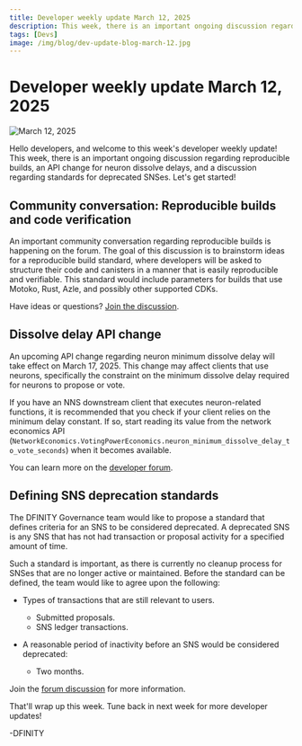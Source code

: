 ```yaml
---
title: Developer weekly update March 12, 2025
description: This week, there is an important ongoing discussion regarding reproducible builds, an API change for neuron dissolve delays, and a discussion regarding standards for deprecated SNSes.
tags: [Devs]
image: /img/blog/dev-update-blog-march-12.jpg
---
```


# Developer weekly update March 12, 2025

![March 12, 2025](../../static/img/blog/dev-update-blog-march-12.jpg)

Hello developers, and welcome to this week's developer weekly update! This week, there is an important ongoing discussion regarding reproducible builds, an API change for neuron dissolve delays, and a discussion regarding standards for deprecated SNSes. Let's get started!

## Community conversation: Reproducible builds and code verification

An important community conversation regarding reproducible builds is happening on the forum. The goal of this discussion is to brainstorm ideas for a reproducible build standard, where developers will be asked to structure their code and canisters in a manner that is easily reproducible and verifiable. This standard would include parameters for builds that use Motoko, Rust, Azle, and possibly other supported CDKs.

Have ideas or questions? [Join the discussion](https://forum.dfinity.org/t/lets-discuss-reproducible-builds-and-code-verification-once-again/41918).

## Dissolve delay API change

An upcoming API change regarding neuron minimum dissolve delay will take effect on March 17, 2025. This change may affect clients that use neurons, specifically the constraint on the minimum dissolve delay required for neurons to propose or vote.

If you have an NNS downstream client that executes neuron-related functions, it is recommended that you check if your client relies on the minimum delay constant. If so, start reading its value from the network economics API (`NetworkEconomics.VotingPowerEconomics.neuron_minimum_dissolve_delay_to_vote_seconds`) when it becomes available.

You can learn more on the [developer forum](https://forum.dfinity.org/t/api-change-neuron-minimum-dissolve-delay-constraint-update-release-eta-march-17-2025/42100).

## Defining SNS deprecation standards

The DFINITY Governance team would like to propose a standard that defines criteria for an SNS to be considered deprecated. A deprecated SNS is any SNS that has not had transaction or proposal activity for a specified amount of time.

Such a standard is important, as there is currently no cleanup process for SNSes that are no longer active or maintained. Before the standard can be defined, the team would like to agree upon the following:

- Types of transactions that are still relevant to users.
    - Submitted proposals.
    - SNS ledger transactions.

- A reasonable period of inactivity before an SNS would be considered deprecated:
    - Two months.

Join the [forum discussion](https://forum.dfinity.org/t/defining-deprecated-snss/42105) for more information.

That'll wrap up this week. Tune back in next week for more developer updates!

-DFINITY

